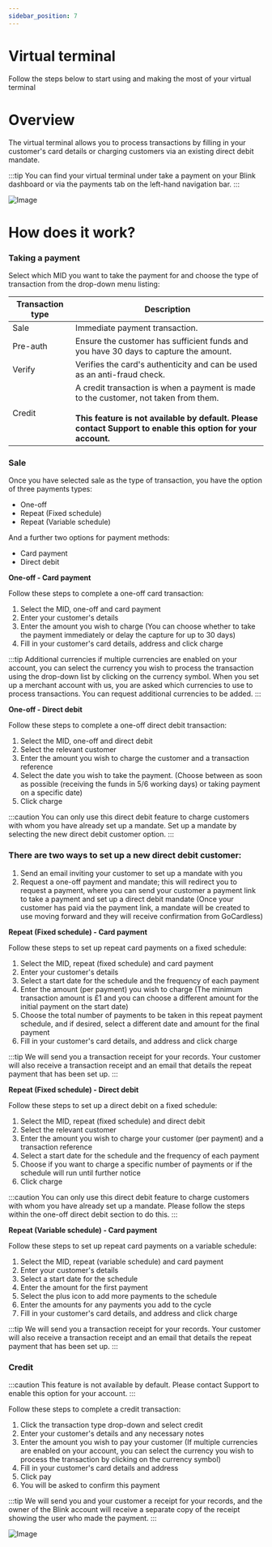 ```yaml
---
sidebar_position: 7
---
```

# Virtual terminal

Follow the steps below to start using and making the most of your virtual terminal

# Overview

The virtual terminal allows you to process transactions by filling in your customer's card details or charging customers via an existing direct debit mandate.


:::tip
You can find your virtual terminal under take a payment on your Blink dashboard or via the payments tab on the left-hand navigation bar.
:::

![Image](https://files.readme.io/a68da35-Virtual_terminal.png)

# How does it work?

### Taking a payment

Select which MID you want to take the payment for and choose the type of transaction from the drop-down menu listing:

| Transaction type | Description                                                                                                                                                         |
|------------------|---------------------------------------------------------------------------------------------------------------------------------------------------------------------|
| Sale             | Immediate payment transaction.                                                                                                                                      |
| Pre-auth         | Ensure the customer has sufficient funds and you have 30 days to capture the amount.                                                                                |
| Verify           | Verifies the card's authenticity and can be used as an anti-fraud check.                                                                                            |
| Credit           | A credit transaction is when a payment is made to the customer, not taken from them. <br/> <br/> **This feature is not available by default. Please contact Support to enable this option for your account.** |

### Sale

Once you have selected sale as the type of transaction, you have the option of three payments types:

- One-off
- Repeat (Fixed schedule)
- Repeat (Variable schedule)

And a further two options for payment methods:

- Card payment
- Direct debit

**One-off - Card payment**

Follow these steps to complete a one-off card transaction:

1. Select the MID, one-off and card payment
2. Enter your customer's details
3. Enter the amount you wish to charge (You can choose whether to take the payment immediately or delay the capture for up to 30 days)
4. Fill in your customer's card details, address and click charge

:::tip
Additional currencies if multiple currencies are enabled on your account, you can select the currency you wish to process the transaction using the drop-down list by clicking on the currency symbol. When you set up a merchant account with us, you are asked which currencies to use to process transactions. You can request additional currencies to be added.
:::

**One-off - Direct debit**

Follow these steps to complete a one-off direct debit transaction:

1. Select the MID, one-off and direct debit
2. Select the relevant customer
3. Enter the amount you wish to charge the customer and a transaction reference
4. Select the date you wish to take the payment. (Choose between as soon as possible (receiving the funds in 5/6 working days) or taking payment on a specific date)
5. Click charge

:::caution
You can only use this direct debit feature to charge customers with whom you have already set up a mandate. Set up a mandate by selecting the new direct debit customer option.
:::

### There are two ways to set up a new direct debit customer:
1. Send an email inviting your customer to set up a mandate with you
2. Request a one-off payment and mandate; this will redirect you to request a payment, where you can send your customer a payment link to take a payment and set up a direct debit mandate (Once your customer has paid via the payment link, a mandate will be created to use moving forward and they will receive confirmation from GoCardless)

**Repeat (Fixed schedule) - Card payment**

Follow these steps to set up repeat card payments on a fixed schedule:

1. Select the MID, repeat (fixed schedule) and card payment
2. Enter your customer's details
3. Select a start date for the schedule and the frequency of each payment
4. Enter the amount (per payment) you wish to charge (The minimum transaction amount is £1 and you can choose a different amount for the initial payment on the start date)
5. Choose the total number of payments to be taken in this repeat payment schedule, and if desired, select a different date and amount for the final payment
6. Fill in your customer's card details, and address and click charge

:::tip
We will send you a transaction receipt for your records. Your customer will also receive a transaction receipt and an email that details the repeat payment that has been set up.
:::

**Repeat (Fixed schedule) - Direct debit**

Follow these steps to set up a direct debit on a fixed schedule:

1. Select the MID, repeat (fixed schedule) and direct debit
2. Select the relevant customer
3. Enter the amount you wish to charge your customer (per payment) and a transaction reference
4. Select a start date for the schedule and the frequency of each payment
5. Choose if you want to charge a specific number of payments or if the schedule will run until further notice
6. Click charge

:::caution
You can only use this direct debit feature to charge customers with whom you have already set up a mandate. Please follow the steps within the one-off direct debit section to do this.
:::

**Repeat (Variable schedule) - Card payment**

Follow these steps to set up repeat card payments on a variable schedule:

1. Select the MID, repeat (variable schedule) and card payment
2. Enter your customer's details
3. Select a start date for the schedule
4. Enter the amount for the first payment
5. Select the plus icon to add more payments to the schedule 
6. Enter the amounts for any payments you add to the cycle
7. Fill in your customer's card details, and address and click charge

:::tip
We will send you a transaction receipt for your records. Your customer will also receive a transaction receipt and an email that details the repeat payment that has been set up.
:::

### Credit

:::caution
This feature is not available by default. Please contact Support to enable this option for your account.
:::

Follow these steps to complete a credit transaction:

1. Click the transaction type drop-down and select credit
2. Enter your customer's details and any necessary notes 
3. Enter the amount you wish to pay your customer (If multiple currencies are enabled on your account, you can select the currency you wish to process the transaction by clicking on the currency symbol)
4. Fill in your customer's card details and address
5. Click pay
6. You will be asked to confirm this payment

:::tip
We will send you and your customer a receipt for your records, and the owner of the Blink account will receive a separate copy of the receipt showing the user who made the payment.
:::

![Image](https://files.readme.io/70ea128-credit.png)
